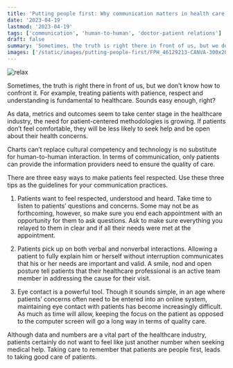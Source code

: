```yaml
---
title: 'Putting people first: Why communication matters in health care'
date: '2023-04-19'
lastmod: '2023-04-19'
tags: ['communication', 'human-to-human', 'doctor-patient relations']
draft: false
summary: 'Sometimes, the truth is right there in front of us, but we don’t know how to confront it. For example, treating patients with patience, respect and understanding is fundamental to healthcare. Sounds easy enough, right? As data, metrics and... '
images: ['/static/images/putting-people-first/FPH_46129213-CANVA-300x207.png']
---
```


![relax](/static/images/putting-people-first/FPH_46129213-CANVA-300x207.png)

Sometimes, the truth is right there in front of us, but we don’t know how to confront it. For example, treating patients with patience, respect and understanding is fundamental to healthcare. Sounds easy enough, right?

As data, metrics and outcomes seem to take center stage in the healthcare industry, the need for patient-centered methodologies is growing. If patients don’t feel comfortable, they will be less likely to seek help and be open about their health concerns.

Charts can’t replace cultural competency and technology is no substitute for human-to-human interaction. In terms of communication, only patients can provide the information providers need to ensure the quality of care.

There are three easy ways to make patients feel respected. Use these three tips as the guidelines for your communication practices.

1. Patients want to feel respected, understood and heard. Take time to listen to patients’ questions and concerns. Some may not be as forthcoming, however, so make sure you end each appointment with an opportunity for them to ask questions. Ask to make sure everything you relayed to them in clear and if all their needs were met at the appointment.

2. Patients pick up on both verbal and nonverbal interactions. Allowing a patient to fully explain him or herself without interruption communicates that his or her needs are important and valid. A smile, nod and open posture tell patients that their healthcare professional is an active team member in addressing the cause for their visit.

3. Eye contact is a powerful tool. Though it sounds simple, in an age where patients’ concerns often need to be entered into an online system, maintaining eye contact with patients has become increasingly difficult. As much as time will allow, keeping the focus on the patient as opposed to the computer screen will go a long way in terms of quality care.

Although data and numbers are a vital part of the healthcare industry, patients certainly do not want to feel like just another number when seeking medical help. Taking care to remember that patients are people first, leads to taking good care of patients.
